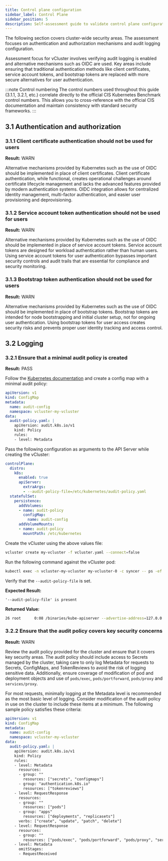 ```yaml
---
title: Control plane configuration
sidebar_label: Control Plane
sidebar_position: 5
description: Self-assessment guide to validate control plane configuration
---
```



<!--vale off-->

The following section covers cluster-wide security areas. The assessment focuses on authentication and authorization mechanisms and audit logging configuration.

Assessment focus for vCluster involves verifying audit logging is enabled and alternative mechanisms such as OIDC are used. Key areas include ensuring that traditional authentication methods like client certificates, service account tokens, and bootstrap tokens are replaced with more secure alternatives for user authentication.

:::note Control numbering
The control numbers used throughout this guide (3.1.1, 3.2.1, etc.) correlate directly to the official CIS Kubernetes Benchmark control numbers. This allows you to cross-reference with the official CIS documentation and maintain consistency with standard security frameworks.
:::

## 3.1 Authentication and authorization

### 3.1.1 Client certificate authentication should not be used for users

**Result:** WARN

Alternative mechanisms provided by Kubernetes such as the use of OIDC should be implemented in place of client certificates. Client certificate authentication, while functional, creates operational challenges around certificate lifecycle management and lacks the advanced features provided by modern authentication systems. OIDC integration allows for centralized identity management, multi-factor authentication, and easier user provisioning and deprovisioning.

### 3.1.2 Service account token authentication should not be used for users

**Result:** WARN

Alternative mechanisms provided by Kubernetes such as the use of OIDC should be implemented in place of service account tokens. Service account tokens are designed for workload authentication rather than human users. Using service account tokens for user authentication bypasses important security controls and audit trails that are essential for compliance and security monitoring.

### 3.1.3 Bootstrap token authentication should not be used for users

**Result:** WARN

Alternative mechanisms provided by Kubernetes such as the use of OIDC should be implemented in place of bootstrap tokens. Bootstrap tokens are intended for node bootstrapping and initial cluster setup, not for ongoing user authentication. Using bootstrap tokens for user access creates security risks and prevents proper user identity tracking and access control.

## 3.2 Logging

### 3.2.1 Ensure that a minimal audit policy is created

**Result:** PASS

<Flow>
<Step>

Follow the [Kubernetes documentation](https://kubernetes.io/docs/tasks/debug/debug-cluster/audit/) and create a config map with a minimal audit policy:

```yaml title="audit-config-configmap.yaml"
apiVersion: v1
kind: ConfigMap
metadata:
  name: audit-config
  namespace: vcluster-my-vcluster
data:
  audit-policy.yaml: |
    apiVersion: audit.k8s.io/v1
    kind: Policy
    rules:
    - level: Metadata
```

</Step>
<Step>

Pass the following configuration as arguments to the API Server while creating the vCluster:

```yaml title="vcluster.yaml"
controlPlane:
  distro:
    k8s:
      enabled: true
      apiServer:
        extraArgs: 
        - --audit-policy-file=/etc/kubernetes/audit-policy.yaml
  statefulSet:
    persistence:
      addVolumes:
      - name: audit-policy
        configMap:
          name: audit-config
      addVolumeMounts:
      - name: audit-policy
        mountPath: /etc/kubernetes
```

</Step>
<Step>

Create the vCluster using the above values file:

```bash
vcluster create my-vcluster -f vcluster.yaml --connect=false
```

</Step>
<Step>

Run the following command against the vCluster pod:

```bash
kubectl exec -n vcluster-my-vcluster my-vcluster-0 -c syncer -- ps -ef | grep kube-apiserver
```

Verify that the `--audit-policy-file` is set.

</Step>
</Flow>

**Expected Result:**
```
'--audit-policy-file' is present
```

**Returned Value:**
```bash
26 root      0:08 /binaries/kube-apiserver --advertise-address=127.0.0.1 --service-cluster-ip-range=10.96.0.0/12 --bind-address=127.0.0.1 --allow-privileged=true --authorization-mode=RBAC --client-ca-file=/data/pki/client-ca.crt --enable-bootstrap-token-auth=true --etcd-servers=unix:///data/kine.sock --proxy-client-cert-file=/data/pki/front-proxy-client.crt --proxy-client-key-file=/data/pki/front-proxy-client.key --requestheader-allowed-names=front-proxy-client --requestheader-client-ca-file=/data/pki/front-proxy-ca.crt --requestheader-extra-headers-prefix=X-Remote-Extra- --requestheader-group-headers=X-Remote-Group --requestheader-username-headers=X-Remote-User --secure-port=6443 --service-account-issuer=https://kubernetes.default.svc.cluster.local --service-account-key-file=/data/pki/sa.pub --service-account-signing-key-file=/data/pki/sa.key --tls-cert-file=/data/pki/apiserver.crt --tls-private-key-file=/data/pki/apiserver.key --endpoint-reconciler-type=none --profiling=false --audit-policy-file=/etc/kubernetes/audit-policy.yaml
```

### 3.2.2 Ensure that the audit policy covers key security concerns

**Result:** WARN

Review the audit policy provided for the cluster and ensure that it covers key security areas. The audit policy should include access to Secrets managed by the cluster, taking care to only log Metadata for requests to Secrets, ConfigMaps, and TokenReviews to avoid the risk of logging sensitive data. Additionally, ensure coverage of modification of pod and deployment objects and use of `pods/exec`, `pods/portforward`, `pods/proxy` and `services/proxy`.

For most requests, minimally logging at the Metadata level is recommended as the most basic level of logging. Consider modification of the audit policy in use on the cluster to include these items at a minimum. The following sample policy satisfies these criteria:

```yaml title="audit-config-configmap.yaml"
apiVersion: v1
kind: ConfigMap
metadata:
  name: audit-config
  namespace: vcluster-my-vcluster
data:
  audit-policy.yaml: |
    apiVersion: audit.k8s.io/v1
    kind: Policy
    rules:
    - level: Metadata
      resources:
      - group: ""
        resources: ["secrets", "configmaps"]
      - group: "authentication.k8s.io"
        resources: ["tokenreviews"]
    - level: RequestResponse
      resources:
      - group: ""
        resources: ["pods"]
      - group: "apps"
        resources: ["deployments", "replicasets"]
      verbs: ["create", "update", "patch", "delete"]
    - level: RequestResponse
      resources:
      - group: ""
        resources: ["pods/exec", "pods/portforward", "pods/proxy", "services/proxy"]
    - level: Metadata
      omitStages:
      - RequestReceived
```